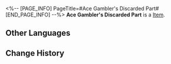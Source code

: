 <%-- [PAGE_INFO]
PageTitle=#Ace Gambler's Discarded Part#
[END_PAGE_INFO] --%>
{{Item Infobox
|title       = Ace Gambler's Discarded Part
|id          = 140433
|image       = Item Ace Gambler's Discarded Part.png
|type        = 
|invCategory = Missions
|rarity      = 3
|effect      = 
|description = A part given to you by an Intellitron guest known as the "Ace Gambler." Its purpose remains a mystery.
}}
{{Description|1=''"Just carry it with you, even if as a talisman."''}}
'''Ace Gambler's Discarded Part''' is a [[Item]].

==Other Languages==
{{Other Languages
|en   = Ace Gambler's Discarded Part
|zhs  = 赌神的废弃零件
|zht  = 賭神的廢棄零件
|ja   = ゴッド・ギャンブラーの廃棄したパーツ
|ko   = 도박의 신의 폐기된 부속품
|es   = Componente descartado del Dios del Juego
|fr   = Pièce superflue du Dieu des paris
|ru   = Ненужная деталь Бога Азарта
|th   = อะไหล่ของเจ้าแห่งการเดิมพัน
|vi   = Linh Kiện Bỏ Đi Của Thần Bài
|de   = Das weggeworfene Teil vom Gott des Glücksspiels
|id   = Komponen Usang Dewa Judi
|pt   = Parte Descartada do Ás das Apostas
}}

==Change History==
{{Change History|2.0}}